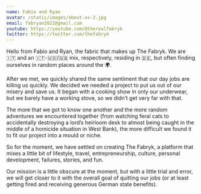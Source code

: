 ```yaml
---
name: Fabio and Ryan
avatar: /static/images/about-us-2.jpg
email: fabryan2022@gmail.com
youtube: https://youtube.com/@therealfabryk
twitter: https://twitter.com/thefabryk
---
```


Hello from Fabio and Ryan, the fabric that makes up The Fabryk. We are 🇮🇹 and an 🇮🇹-🇺🇸/🇬🇧 mix, respectively, residing in 🇩🇪, but often finding ourselves in random places around the 🌍.

After we met, we quickly shared the same sentiment that our day jobs are killing us quickly. We decided we needed a project to put us out of our misery and save us. It began with a cooking show in only our underwear, but we barely have a working stove, so we didn’t get very far with that.

The more that we got to know one another and the more random adventures we encountered together (from watching feral cats to accidentally destroying a lord’s heirloom desk to almost being caught in the middle of a homicide situation in West Bank), the more difficult we found it to fit our project into a mould or niche.

So for the moment, we have settled on creating The Fabryk, a platform that mixes a little bit of lifestyle, travel, entrepreneurship, culture, personal development, failures, stories, and fun.

Our mission is a little obscure at the moment, but with a little trial and error, we will get closer to it with the overall goal of quitting our jobs (or at least getting fired and receiving generous German state benefits).